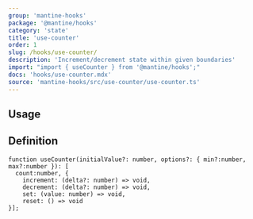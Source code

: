 ```yaml
---
group: 'mantine-hooks'
package: '@mantine/hooks'
category: 'state'
title: 'use-counter'
order: 1
slug: /hooks/use-counter/
description: 'Increment/decrement state within given boundaries'
import: "import { useCounter } from '@mantine/hooks';"
docs: 'hooks/use-counter.mdx'
source: 'mantine-hooks/src/use-counter/use-counter.ts'
---
```



## Usage

<Demo data={HooksDemos.useCounterDemo} />

## Definition

```tsx
function useCounter(initialValue?: number, options?: { min?:number, max?:number }): [
  count:number, {
    increment: (delta?: number) => void,
    decrement: (delta?: number) => void,
    set: (value: number) => void,
    reset: () => void
}];
```
